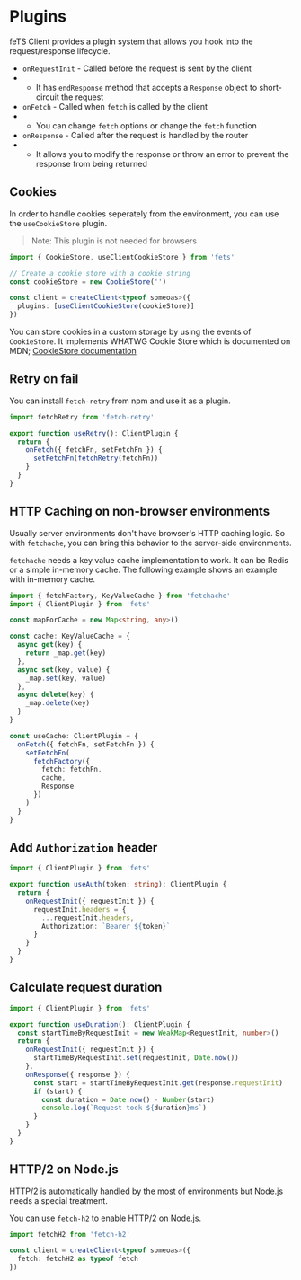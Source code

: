 # Plugins

feTS Client provides a plugin system that allows you hook into the request/response lifecycle.

- `onRequestInit` - Called before the request is sent by the client
- - It has `endResponse` method that accepts a `Response` object to short-circuit the request
- `onFetch` - Called when `fetch` is called by the client
- - You can change `fetch` options or change the `fetch` function
- `onResponse` - Called after the request is handled by the router
- - It allows you to modify the response or throw an error to prevent the response from being
    returned

## Cookies

In order to handle cookies seperately from the environment, you can use the `useCookieStore` plugin.

> Note: This plugin is not needed for browsers

```ts
import { CookieStore, useClientCookieStore } from 'fets'

// Create a cookie store with a cookie string
const cookieStore = new CookieStore('')

const client = createClient<typeof someoas>({
  plugins: [useClientCookieStore(cookieStore)]
})
```

You can store cookies in a custom storage by using the events of `CookieStore`. It implements WHATWG
Cookie Store which is documented on MDN;
[CookieStore documentation](https://developer.mozilla.org/en-US/docs/Web/API/CookieStore)

## Retry on fail

You can install `fetch-retry` from npm and use it as a plugin.

```ts
import fetchRetry from 'fetch-retry'

export function useRetry(): ClientPlugin {
  return {
    onFetch({ fetchFn, setFetchFn }) {
      setFetchFn(fetchRetry(fetchFn))
    }
  }
}
```

## HTTP Caching on non-browser environments

Usually server environments don't have browser's HTTP caching logic. So with `fetchache`, you can
bring this behavior to the server-side environments.

`fetchache` needs a key value cache implementation to work. It can be Redis or a simple in-memory
cache. The following example shows an example with in-memory cache.

```ts
import { fetchFactory, KeyValueCache } from 'fetchache'
import { ClientPlugin } from 'fets'

const mapForCache = new Map<string, any>()

const cache: KeyValueCache = {
  async get(key) {
    return _map.get(key)
  },
  async set(key, value) {
    _map.set(key, value)
  },
  async delete(key) {
    _map.delete(key)
  }
}

const useCache: ClientPlugin = {
  onFetch({ fetchFn, setFetchFn }) {
    setFetchFn(
      fetchFactory({
        fetch: fetchFn,
        cache,
        Response
      })
    )
  }
}
```

## Add `Authorization` header

```ts
import { ClientPlugin } from 'fets'

export function useAuth(token: string): ClientPlugin {
  return {
    onRequestInit({ requestInit }) {
      requestInit.headers = {
        ...requestInit.headers,
        Authorization: `Bearer ${token}`
      }
    }
  }
}
````

## Calculate request duration

```ts
import { ClientPlugin } from 'fets'

export function useDuration(): ClientPlugin {
  const startTimeByRequestInit = new WeakMap<RequestInit, number>()
  return {
    onRequestInit({ requestInit }) {
      startTimeByRequestInit.set(requestInit, Date.now())
    },
    onResponse({ response }) {
      const start = startTimeByRequestInit.get(response.requestInit)
      if (start) {
        const duration = Date.now() - Number(start)
        console.log(`Request took ${duration}ms`)
      }
    }
  }
}
```

## HTTP/2 on Node.js

HTTP/2 is automatically handled by the most of environments but Node.js needs a special treatment.

You can use `fetch-h2` to enable HTTP/2 on Node.js.

```ts
import fetchH2 from 'fetch-h2'

const client = createClient<typeof someoas>({
  fetch: fetchH2 as typeof fetch
})
```
